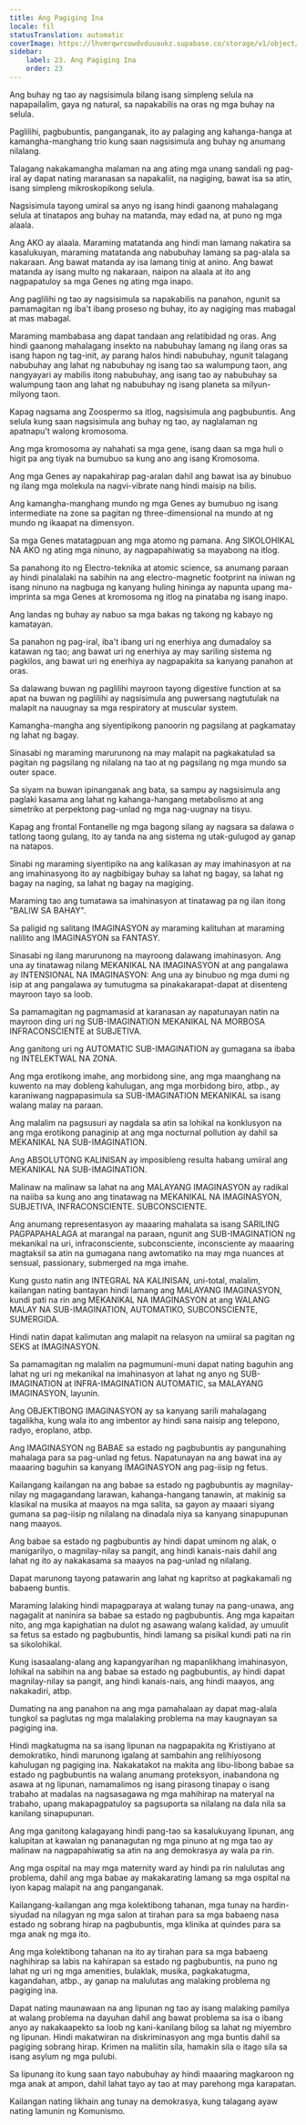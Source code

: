```yaml
---
title: Ang Pagiging Ina
locale: fil
statusTranslation: automatic
coverImage: https://lhvmrqwrcowdvduuaukz.supabase.co/storage/v1/object/public/strapi-uploads/small_cover-educacion-fundamental.webp-2d51a7828a2b1309555be27f7e2a61a0.webp
sidebar:
    label: 23. Ang Pagiging Ina
    order: 23
---
```

Ang buhay ng tao ay nagsisimula bilang isang simpleng selula na napapailalim, gaya ng natural, sa napakabilis na oras ng mga buhay na selula.

Paglilihi, pagbubuntis, panganganak, ito ay palaging ang kahanga-hanga at kamangha-manghang trio kung saan nagsisimula ang buhay ng anumang nilalang.

Talagang nakakamangha malaman na ang ating mga unang sandali ng pag-iral ay dapat nating maranasan sa napakaliit, na nagiging, bawat isa sa atin, isang simpleng mikroskopikong selula.

Nagsisimula tayong umiral sa anyo ng isang hindi gaanong mahalagang selula at tinatapos ang buhay na matanda, may edad na, at puno ng mga alaala.

Ang AKO ay alaala. Maraming matatanda ang hindi man lamang nakatira sa kasalukuyan, maraming matatanda ang nabubuhay lamang sa pag-alala sa nakaraan. Ang bawat matanda ay isa lamang tinig at anino. Ang bawat matanda ay isang multo ng nakaraan, naipon na alaala at ito ang nagpapatuloy sa mga Genes ng ating mga inapo.

Ang paglilihi ng tao ay nagsisimula sa napakabilis na panahon, ngunit sa pamamagitan ng iba't ibang proseso ng buhay, ito ay nagiging mas mabagal at mas mabagal.

Maraming mambabasa ang dapat tandaan ang relatibidad ng oras. Ang hindi gaanong mahalagang insekto na nabubuhay lamang ng ilang oras sa isang hapon ng tag-init, ay parang halos hindi nabubuhay, ngunit talagang nabubuhay ang lahat ng nabubuhay ng isang tao sa walumpung taon, ang nangyayari ay mabilis itong nabubuhay, ang isang tao ay nabubuhay sa walumpung taon ang lahat ng nabubuhay ng isang planeta sa milyun-milyong taon.

Kapag nagsama ang Zoospermo sa itlog, nagsisimula ang pagbubuntis. Ang selula kung saan nagsisimula ang buhay ng tao, ay naglalaman ng apatnapu't walong kromosoma.

Ang mga kromosoma ay nahahati sa mga gene, isang daan sa mga huli o higit pa ang tiyak na bumubuo sa kung ano ang isang Kromosoma.

Ang mga Genes ay napakahirap pag-aralan dahil ang bawat isa ay binubuo ng ilang mga molekula na nagvi-vibrate nang hindi maisip na bilis.

Ang kamangha-manghang mundo ng mga Genes ay bumubuo ng isang intermediate na zone sa pagitan ng three-dimensional na mundo at ng mundo ng ikaapat na dimensyon.

Sa mga Genes matatagpuan ang mga atomo ng pamana. Ang SIKOLOHIKAL NA AKO ng ating mga ninuno, ay nagpapahiwatig sa mayabong na itlog.

Sa panahong ito ng Electro-teknika at atomic science, sa anumang paraan ay hindi pinalalaki na sabihin na ang electro-magnetic footprint na iniwan ng isang ninuno na nagbuga ng kanyang huling hininga ay napunta upang ma-imprinta sa mga Genes at kromosoma ng itlog na pinataba ng isang inapo.

Ang landas ng buhay ay nabuo sa mga bakas ng takong ng kabayo ng kamatayan.

Sa panahon ng pag-iral, iba't ibang uri ng enerhiya ang dumadaloy sa katawan ng tao; ang bawat uri ng enerhiya ay may sariling sistema ng pagkilos, ang bawat uri ng enerhiya ay nagpapakita sa kanyang panahon at oras.

Sa dalawang buwan ng paglilihi mayroon tayong digestive function at sa apat na buwan ng paglilihi ay nagsisimula ang puwersang nagtutulak na malapit na nauugnay sa mga respiratory at muscular system.

Kamangha-mangha ang siyentipikong panoorin ng pagsilang at pagkamatay ng lahat ng bagay.

Sinasabi ng maraming marurunong na may malapit na pagkakatulad sa pagitan ng pagsilang ng nilalang na tao at ng pagsilang ng mga mundo sa outer space.

Sa siyam na buwan ipinanganak ang bata, sa sampu ay nagsisimula ang paglaki kasama ang lahat ng kahanga-hangang metabolismo at ang simetriko at perpektong pag-unlad ng mga nag-uugnay na tisyu.

Kapag ang frontal Fontanelle ng mga bagong silang ay nagsara sa dalawa o tatlong taong gulang, ito ay tanda na ang sistema ng utak-gulugod ay ganap na natapos.

Sinabi ng maraming siyentipiko na ang kalikasan ay may imahinasyon at na ang imahinasyong ito ay nagbibigay buhay sa lahat ng bagay, sa lahat ng bagay na naging, sa lahat ng bagay na magiging.

Maraming tao ang tumatawa sa imahinasyon at tinatawag pa ng ilan itong "BALIW SA BAHAY".

Sa paligid ng salitang IMAGINASYON ay maraming kalituhan at maraming nalilito ang IMAGINASYON sa FANTASY.

Sinasabi ng ilang marurunong na mayroong dalawang imahinasyon. Ang una ay tinatawag nilang MEKANIKAL NA IMAGINASYON at ang pangalawa ay INTENSIONAL NA IMAGINASYON: Ang una ay binubuo ng mga dumi ng isip at ang pangalawa ay tumutugma sa pinakakarapat-dapat at disenteng mayroon tayo sa loob.

Sa pamamagitan ng pagmamasid at karanasan ay napatunayan natin na mayroon ding uri ng SUB-IMAGINATION MEKANIKAL NA MORBOSA INFRACONSCIENTE at SUBJETIVA.

Ang ganitong uri ng AUTOMATIC SUB-IMAGINATION ay gumagana sa ibaba ng INTELEKTWAL NA ZONA.

Ang mga erotikong imahe, ang morbidong sine, ang mga maanghang na kuwento na may dobleng kahulugan, ang mga morbidong biro, atbp., ay karaniwang nagpapasimula sa SUB-IMAGINATION MEKANIKAL sa isang walang malay na paraan.

Ang malalim na pagsusuri ay nagdala sa atin sa lohikal na konklusyon na ang mga erotikong panaginip at ang mga nocturnal pollution ay dahil sa MEKANIKAL NA SUB-IMAGINATION.

Ang ABSOLUTONG KALINISAN ay imposibleng resulta habang umiiral ang MEKANIKAL NA SUB-IMAGINATION.

Malinaw na malinaw sa lahat na ang MALAYANG IMAGINASYON ay radikal na naiiba sa kung ano ang tinatawag na MEKANIKAL NA IMAGINASYON, SUBJETIVA, INFRACONSCIENTE. SUBCONSCIENTE.

Ang anumang representasyon ay maaaring mahalata sa isang SARILING PAGPAPAHALAGA at marangal na paraan, ngunit ang SUB-IMAGINATION ng mekanikal na uri, infraconsciente, subconsciente, inconsciente ay maaaring magtaksil sa atin na gumagana nang awtomatiko na may mga nuances at sensual, passionary, submerged na mga imahe.

Kung gusto natin ang INTEGRAL NA KALINISAN, uni-total, malalim, kailangan nating bantayan hindi lamang ang MALAYANG IMAGINASYON, kundi pati na rin ang MEKANIKAL NA IMAGINASYON at ang WALANG MALAY NA SUB-IMAGINATION, AUTOMATIKO, SUBCONSCIENTE, SUMERGIDA.

Hindi natin dapat kalimutan ang malapit na relasyon na umiiral sa pagitan ng SEKS at IMAGINASYON.

Sa pamamagitan ng malalim na pagmumuni-muni dapat nating baguhin ang lahat ng uri ng mekanikal na imahinasyon at lahat ng anyo ng SUB-IMAGINATION at INFRA-IMAGINATION AUTOMATIC, sa MALAYANG IMAGINASYON, layunin.

Ang OBJEKTIBONG IMAGINASYON ay sa kanyang sarili mahalagang tagalikha, kung wala ito ang imbentor ay hindi sana naisip ang telepono, radyo, eroplano, atbp.

Ang IMAGINASYON ng BABAE sa estado ng pagbubuntis ay pangunahing mahalaga para sa pag-unlad ng fetus. Napatunayan na ang bawat ina ay maaaring baguhin sa kanyang IMAGINASYON ang pag-iisip ng fetus.

Kailangang kailangan na ang babae sa estado ng pagbubuntis ay magnilay-nilay ng magagandang larawan, kahanga-hangang tanawin, at makinig sa klasikal na musika at maayos na mga salita, sa gayon ay maaari siyang gumana sa pag-iisip ng nilalang na dinadala niya sa kanyang sinapupunan nang maayos.

Ang babae sa estado ng pagbubuntis ay hindi dapat uminom ng alak, o manigarilyo, o magnilay-nilay sa pangit, ang hindi kanais-nais dahil ang lahat ng ito ay nakakasama sa maayos na pag-unlad ng nilalang.

Dapat marunong tayong patawarin ang lahat ng kapritso at pagkakamali ng babaeng buntis.

Maraming lalaking hindi mapagparaya at walang tunay na pang-unawa, ang nagagalit at naninira sa babae sa estado ng pagbubuntis. Ang mga kapaitan nito, ang mga kapighatian na dulot ng asawang walang kalidad, ay umuulit sa fetus sa estado ng pagbubuntis, hindi lamang sa pisikal kundi pati na rin sa sikolohikal.

Kung isasaalang-alang ang kapangyarihan ng mapanlikhang imahinasyon, lohikal na sabihin na ang babae sa estado ng pagbubuntis, ay hindi dapat magnilay-nilay sa pangit, ang hindi kanais-nais, ang hindi maayos, ang nakakadiri, atbp.

Dumating na ang panahon na ang mga pamahalaan ay dapat mag-alala tungkol sa paglutas ng mga malalaking problema na may kaugnayan sa pagiging ina.

Hindi magkatugma na sa isang lipunan na nagpapakita ng Kristiyano at demokratiko, hindi marunong igalang at sambahin ang relihiyosong kahulugan ng pagiging ina. Nakakatakot na makita ang libu-libong babae sa estado ng pagbubuntis na walang anumang proteksyon, inabandona ng asawa at ng lipunan, namamalimos ng isang pirasong tinapay o isang trabaho at madalas na nagsasagawa ng mga mahihirap na materyal na trabaho, upang makapagpatuloy sa pagsuporta sa nilalang na dala nila sa kanilang sinapupunan.

Ang mga ganitong kalagayang hindi pang-tao sa kasalukuyang lipunan, ang kalupitan at kawalan ng pananagutan ng mga pinuno at ng mga tao ay malinaw na nagpapahiwatig sa atin na ang demokrasya ay wala pa rin.

Ang mga ospital na may mga maternity ward ay hindi pa rin nalulutas ang problema, dahil ang mga babae ay makakarating lamang sa mga ospital na iyon kapag malapit na ang panganganak.

Kailangang-kailangan ang mga kolektibong tahanan, mga tunay na hardin-siyudad na nilagyan ng mga salon at tirahan para sa mga babaeng nasa estado ng sobrang hirap na pagbubuntis, mga klinika at quindes para sa mga anak ng mga ito.

Ang mga kolektibong tahanan na ito ay tirahan para sa mga babaeng naghihirap sa labis na kahirapan sa estado ng pagbubuntis, na puno ng lahat ng uri ng mga amenities, bulaklak, musika, pagkakatugma, kagandahan, atbp., ay ganap na malulutas ang malaking problema ng pagiging ina.

Dapat nating maunawaan na ang lipunan ng tao ay isang malaking pamilya at walang problema na dayuhan dahil ang bawat problema sa isa o ibang anyo ay nakakaapekto sa loob ng kani-kanilang bilog sa lahat ng miyembro ng lipunan. Hindi makatwiran na diskriminasyon ang mga buntis dahil sa pagiging sobrang hirap. Krimen na maliitin sila, hamakin sila o itago sila sa isang asylum ng mga pulubi.

Sa lipunang ito kung saan tayo nabubuhay ay hindi maaaring magkaroon ng mga anak at ampon, dahil lahat tayo ay tao at may parehong mga karapatan.

Kailangan nating likhain ang tunay na demokrasya, kung talagang ayaw nating lamunin ng Komunismo.

